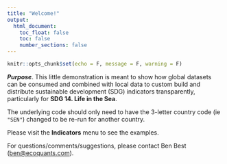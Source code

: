 ```yaml
---
title: "Welcome!"
output:
  html_document:
    toc_float: false
    toc: false
    number_sections: false
---
```


```r
knitr::opts_chunk$set(echo = F, message = F, warning = F)
```

_**Purpose**_. This little demonstration is meant to show how global datasets can be consumed and combined with local data to custom build and distribute sustainable development (SDG) indicators transparently, particularly for **SDG 14. Life in the Sea**.

The underlying code should only need to have the 3-letter country code (ie `"SEN"`) changed to be re-run for another country.

Please visit the **Indicators** menu to see the examples.

For questions/comments/suggestions, please contact Ben Best (<ben@ecoquants.com>).